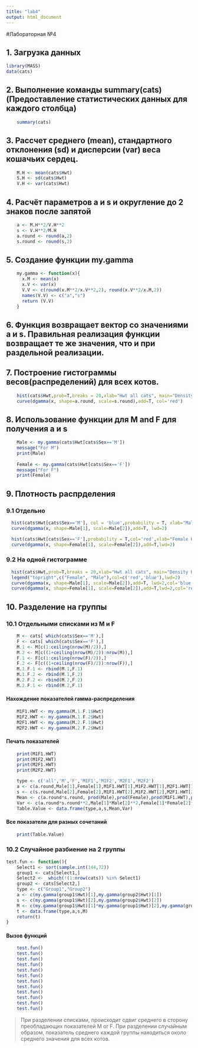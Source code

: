 ```yaml
---
title: "lab4"
output: html_document
---
```


#Лабораторная №4

## 1. Загрузка данных
```r
library(MASS)
data(cats)
```
## 2. Выполнение команды summary(cats) (Предоставление статистических данных для каждого столбца)
```r
    summary(cats)
```
## 3. Рассчет среднего (mean), стандартного отклонения (sd) и дисперсии (var) веса кошачьих сердец.
```r
    M.H <- mean(cats$Hwt)
    S.H <- sd(cats$Hwt)
    V.H <- var(cats$Hwt)
```
## 4. Расчёт параметров a и s и округление до 2 знаков после запятой
```r
    a <- M.H**2/V.H**2
    s <- V.H**2/M.H
    a.round <- round(a,2) 
    s.round <- round(s,2) 
```
## 5. Создание функции my.gamma
```r
    my.gamma <- function(x){
      x.M <- mean(x)
      x.V <- var(x)
      V.V <- c(round(x.M**2/x.V**2,2), round(x.V**2/x.M,2))
      names(V.V) <- c("a","s")
      return (V.V)
    }
```
## 6. Функция возвращает вектор со значениями a и s. Правильная реализация функции возвращает те же значения, что и при раздельной реализации.
## 7. Построение гистограммы весов(распределений) для всех котов.
```r
    hist(cats$Hwt,prob=T,breaks = 20,xlab="Hwt all cats", main="Density HWt all cats")
    curve(dgamma(x, shape=a.round, scale=s.round),add=T, col='red')
```

## 8. Использование функции для M and F для получения a и s
```r
    
    Male <- my.gamma(cats$Hwt[cats$Sex=='M'])
    message("For M")
    print(Male)
    
    Female <- my.gamma(cats$Hwt[cats$Sex=='F'])
    message("For F")
    print(Female)
```
## 9. Плотность распрделения
### 9.1 Отдельно
```r
  hist(cats$Hwt[cats$Sex=='M'], col = 'blue',probability = T, xlab="Male Hwt", main="Density Male HWt")
  curve(dgamma(x, shape=Male[1], scale=Male[2]),add=T, lwd=2)
```

```r
  hist(cats$Hwt[cats$Sex=='F'],probability = T,col='red',xlab="Female Hwt", main="Density Female HWt")
  curve(dgamma(x, shape=Female[1], scale=Female[2]),add=T,lwd=2)
```

### 9.2 На одной гистограмме
```r
  hist(cats$Hwt,prob=T,breaks = 20,xlab="Hwt all cats", main="Density HWt all cats")
  legend("topright",c("Female", "Male"),col=c('red','blue'),lwd=2)
  curve(dgamma(x, shape=Male[1], scale=Male[2]),add=T, lwd=2,col='blue')
  curve(dgamma(x, shape=Female[1], scale=Female[2]),add=T,lwd=2,col='red')
```

## 10. Разделение на группы
### 10.1 Отдельными списками из M и F
```r
    M <- cats[ which(cats$Sex=='M'),]
    F <- cats[ which(cats$Sex=='F'),]
    M.1 <- M[c(1:ceiling(nrow(M)/2)),]
    M.2 <- M[c((1+ceiling(nrow(M)/2)):nrow(M)),]
    F.1 <- F[c(1:ceiling(nrow(F)/2)),]
    F.2 <- F[c((1+ceiling(nrow(F)/2)):nrow(F)),]
    M.1.F.1 <- rbind(M.1,F.1)
    M.1.F.2 <- rbind(M.1,F.2)
    M.2.F.2 <- rbind(M.2,F.2)
    M.2.F.1 <- rbind(M.2,F.1)
```
#### Нахождение показателей гамма-распределения
```r
    M1F1.HWT <- my.gamma(M.1.F.1$Hwt)
    M1F2.HWT <- my.gamma(M.1.F.2$Hwt)
    M2F1.HWT <- my.gamma(M.2.F.1$Hwt)
    M2F2.HWT <- my.gamma(M.2.F.2$Hwt)
```
#### Печать показателей
```r
    print(M1F1.HWT)
    print(M1F2.HWT)
    print(M2F1.HWT)
    print(M2F2.HWT)
```
 
```r
    type <- c('all','M','F','M1F1','M1F2','M2F1','M2F2')
    a <- c(a.round,Male[1],Female[1],M1F1.HWT[1],M1F2.HWT[1],M2F1.HWT[1],M2F2.HWT[1]) 
    s <- c(s.round,Male[2],Female[2],M1F1.HWT[2],M1F2.HWT[2],M2F1.HWT[2],M2F2.HWT[2])
    Mean <- c(a.round*s.round, prod(Male),prod(Female),prod(M1F1.HWT),prod(M1F2.HWT),prod(M2F1.HWT),prod(M2F2.HWT))
    Var <- c(a.round*s.round**2,Male[1]*Male[2]**2,Female[1]*Female[2]**2,M1F1.HWT[1]*M1F1.HWT[2]**2,M1F2.HWT[1]*M1F2.HWT[2]**2,M2F1.HWT[1]*M2F1.HWT[2]**2,M2F2.HWT[1]*M2F2.HWT[2]**2)
    Table.Value <- data.frame(type,a,s,Mean,Var)
```
#### Все показатели для разных сочетаний
```r
    print(Table.Value)
```
### 10.2 Случайное разбиение на 2 группы
```r
test.fun <- function(){
    Select1 <- sort(sample.int(144,72))
    group1 <- cats[Select1,]
    Select2 <-  which(!(1:nrow(cats)) %in% Select1)
    group2 <- cats[Select2,]
    type <- c("Group1","Group2")
    a <- c(my.gamma(group1$Hwt)[1],my.gamma(group2$Hwt)[1])
    s <- c(my.gamma(group1$Hwt)[2],my.gamma(group2$Hwt)[2])
    M <- c(my.gamma(group1$Hwt)[1]*my.gamma(group1$Hwt)[2],my.gamma(group2$Hwt)[1]*my.gamma(group2$Hwt)[2])
    t <- data.frame(type,a,s,M)
    return(t)
}    
```
#### Вызов функций
```r
    test.fun()
    test.fun()
    test.fun()
    test.fun()
    test.fun()
    test.fun()
    test.fun()
    test.fun()
    test.fun()
    test.fun()
    test.fun()
    test.fun()
```
> При разделении списками, происходит сдвиг среднего в сторону преобладающих показателей M or F. При разделении случайным образом, показатель среднего каждой группы находиться около среднего значения для всех котов.
